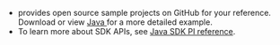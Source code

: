 * <Vg k="COMPANY" /> provides open source sample projects on GitHub for your reference. Download or view [Java <Vpd k="AGENT" />](https://github.com/AgoraIO-Community/agora-rest-client-java/tree/main/examples/convoai) for a more detailed example.
* To learn more about SDK APIs, see [Java SDK PI reference](/conversational-ai/reference/api-reference-java).